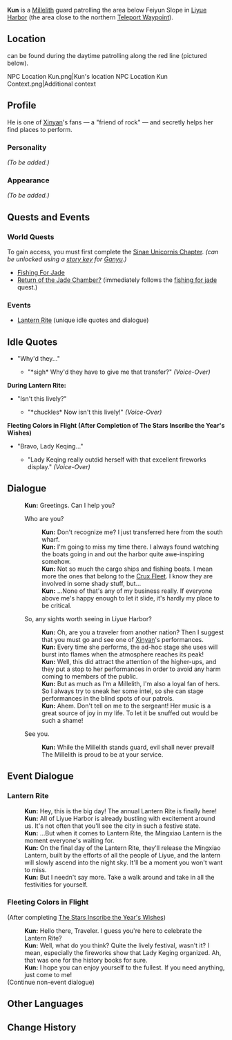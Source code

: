 {{Meta
<!-- Remove this template after adding the missing info -->
|missing_NPC_profile  = yes
}}
{{Character Infobox
|image            = NPC Kun.png
|region           = Liyue
|title            = Millelith
|affiliation      = Millelith
|type             = NPC
}}
'''Kun''' {{Lang|zh=大坤|zh_rm=Dà Kūn}} is a [[Millelith]] guard patrolling the area below Feiyun Slope in [[Liyue Harbor]] (the area close to the northern [[Teleport Waypoint]]).

==Location==
can be found during the daytime patrolling along the red line (pictured below). <gallery hideaddbutton="true" captionalign="center">
NPC Location Kun.png|Kun's location
NPC Location Kun Context.png|Additional context
</gallery>

==Profile==
<!-- detailed story/lore information goes here -->
He is one of [[Xinyan]]'s fans &mdash; a "friend of rock" &mdash; and secretly helps her find places to perform.

===Personality===
''(To be added.)''

===Appearance===
''(To be added.)''

==Quests and Events==
===World Quests===
To gain access, you must first complete the  [[Sinae Unicornis Chapter]].  ''(can be unlocked using a [[Story Key|story key]] for [[Ganyu]].)''
* [[Fishing For Jade]]
* [[Return of the Jade Chamber?]] (immediately follows the [[Fishing For Jade|fishing for jade]] quest.)

===Events===
* [[Lantern Rite]] (unique idle quotes and dialogue)

==Idle Quotes==
* "Why'd they..."
** {{A|VO Kun 01.ogg}} "*sigh* Why'd they have to give me that transfer?" ''(Voice-Over)''

'''During Lantern Rite:'''
* "Isn't this lively?"
** {{A|VO Kun 01 (Lantern Rite).ogg}} "*chuckles* Now isn't this lively!" ''(Voice-Over)''

'''Fleeting Colors in Flight (After Completion of The Stars Inscribe the Year's Wishes)'''
* "Bravo, Lady Keqing..."
** {{A|VO Kun 02 (Lantern Rite).ogg}} "Lady Keqing really outdid herself with that excellent fireworks display." ''(Voice-Over)''

==Dialogue==
{{Dialogue start}}
:'''Kun:''' Greetings. Can I help you?
:{{DIcon}} Who are you?
::'''Kun:''' Don't recognize me? I just transferred here from the south wharf.
::'''Kun:''' I'm going to miss my time there. I always found watching the boats going in and out the harbor quite awe-inspiring somehow.
::'''Kun:''' Not so much the cargo ships and fishing boats. I mean more the ones that belong to the [[Crux Fleet]]. I know they are involved in some shady stuff, but...
::'''Kun:''' ...None of that's any of my business really. If everyone above me's happy enough to let it slide, it's hardly my place to be critical.
:{{DIcon}} So, any sights worth seeing in Liyue Harbor?
::'''Kun:''' Oh, are you a traveler from another nation? Then I suggest that you must go and see one of [[Xinyan]]'s performances.
::'''Kun:''' Every time she performs, the ad-hoc stage she uses will burst into flames when the atmosphere reaches its peak!
::'''Kun:''' Well, this did attract the attention of the higher-ups, and they put a stop to her performances in order to avoid any harm coming to members of the public.
::'''Kun:''' But as much as I'm a Millelith, I'm also a loyal fan of hers. So I always try to sneak her some intel, so she can stage performances in the blind spots of our patrols.
::'''Kun:''' Ahem. Don't tell on me to the sergeant! Her music is a great source of joy in my life. To let it be snuffed out would be such a shame!
:{{DIcon}} See you.
::'''Kun:''' While the Millelith stands guard, evil shall never prevail! The Millelith is proud to be at your service.
{{Dialogue end}}

==Event Dialogue==
===Lantern Rite===
{{Dialogue start}}
:'''Kun:''' Hey, this is the big day! The annual Lantern Rite is finally here!
:'''Kun:''' All of Liyue Harbor is already bustling with excitement around us. It's not often that you'll see the city in such a festive state.
:'''Kun:''' ...But when it comes to Lantern Rite, the Mingxiao Lantern is the moment everyone's waiting for.
:'''Kun:''' On the final day of the Lantern Rite, they'll release the Mingxiao Lantern, built by the efforts of all the people of Liyue, and the lantern will slowly ascend into the night sky. It'll be a moment you won't want to miss.
:'''Kun:''' But I needn't say more. Take a walk around and take in all the festivities for yourself.
{{Dialogue end}}

===Fleeting Colors in Flight===
;(After completing [[The Stars Inscribe the Year's Wishes]])
{{Dialogue start}}
:'''Kun:''' Hello there, Traveler. I guess you're here to celebrate the Lantern Rite?
:'''Kun:''' Well, what do you think? Quite the lively festival, wasn't it? I mean, especially the fireworks show that Lady Keging organized. Ah, that was one for the history books for sure.
:'''Kun:''' I hope you can enjoy yourself to the fullest. If you need anything, just come to me!
;(Continue non-event dialogue)
{{Dialogue end}}

==Other Languages==
{{Other Languages|default_hidden=1
|en      = Kun
|zhs     = 大坤
|zhs_rm  = Dà Kūn
|zht     = 大坤
|zht_rm  = Dà Kūn
<!-- |zh_tl   = Big Kun -->
|ja      = 大坤
|ja_rm   = Taikon{{Assumed}}
|ko      = {{tt|대|大}}건
|ko_rm   = Daegeon
|es      = Kun
|fr      = Kun
|ru      = Большой Кунь
<!-- |ru_tl   = Big Kun -->
|th      = Kun
|vi      = Dakun
|de      = Kun
|id      = Kun
|pt      = Kun
}}

==Change History==
{{Change History|1.0}}